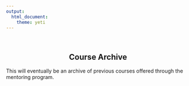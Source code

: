 ```yaml
---
output: 
  html_document:
    theme: yeti
---
```

<br>

<center> ## **Course Archive** 
</center>

This will eventually be an archive of previous courses offered through the mentoring program.
